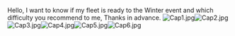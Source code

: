 Hello, I want to know if my fleet is ready to the Winter event and which difficulty you recommend to me, Thanks in advance. [[File:Cap1.jpg|thumb]][[File:Cap2.jpg|thumb]][[File:Cap3.jpg|thumb]][[File:Cap4.jpg|thumb]][[File:Cap5.jpg|thumb]][[File:Cap6.jpg|thumb]]<ac_metadata title="Fleet Check Pls! ... I&#039;m a Newbie"> </ac_metadata>